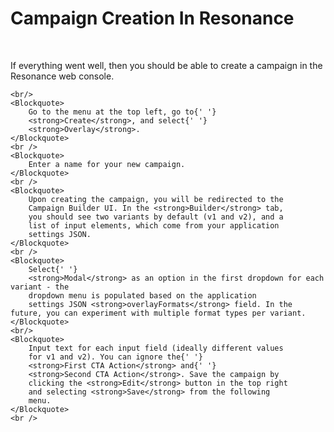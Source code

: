 
# Campaign Creation In Resonance
<br/>
<Theme>
    <p>
        If everything went well, then you should be able to create
        a campaign in the Resonance web console.
    </p>

    <br/>
    <Blockquote>
        Go to the menu at the top left, go to{' '}
        <strong>Create</strong>, and select{' '}
        <strong>Overlay</strong>.
    </Blockquote>
    <br />
    <Blockquote>
        Enter a name for your new campaign.
    </Blockquote>
    <br />
    <Blockquote>
        Upon creating the campaign, you will be redirected to the
        Campaign Builder UI. In the <strong>Builder</strong> tab,
        you should see two variants by default (v1 and v2), and a
        list of input elements, which come from your application
        settings JSON.
    </Blockquote>
    <br />
    <Blockquote>
        Select{' '}
        <strong>Modal</strong> as an option in the first dropdown for each variant - the
        dropdown menu is populated based on the application
        settings JSON <strong>overlayFormats</strong> field. In the future, you can experiment with multiple format types per variant.
    </Blockquote>
    <br/>
    <Blockquote>
        Input text for each input field (ideally different values
        for v1 and v2). You can ignore the{' '}
        <strong>First CTA Action</strong> and{' '}
        <strong>Second CTA Action</strong>. Save the campaign by
        clicking the <strong>Edit</strong> button in the top right
        and selecting <strong>Save</strong> from the following
        menu.
    </Blockquote>
    <br />
</Theme>